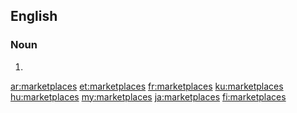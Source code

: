 ==English==

===Noun===
{{head|en|noun plural form}}

# {{plural of|marketplace|lang=en}}

[[ar:marketplaces]]
[[et:marketplaces]]
[[fr:marketplaces]]
[[ku:marketplaces]]
[[hu:marketplaces]]
[[my:marketplaces]]
[[ja:marketplaces]]
[[fi:marketplaces]]